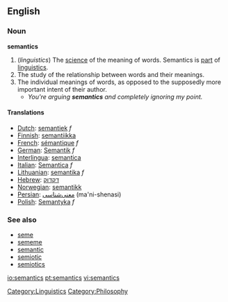 ==English==

===Noun===
'''semantics'''  <!--plural only, right? Yes-Wonderfool-->
# (''linguistics'') The [[science]] of the meaning of words. Semantics is [[part]] of [[linguistics]].
# The study of the relationship between words and their meanings.
# The individual meanings of words, as opposed to the supposedly more important intent of their author.
#* ''You're arguing '''semantics''' and completely ignoring my point.''

====Translations====
*[[Dutch]]: [[semantiek]] ''f''
*[[Finnish]]: [[semantiikka]]
*[[French]]: [[sémantique]] ''f''
*[[German]]: [[Semantik]] ''f''
*[[Interlingua]]: [[semantica]]
*[[Italian]]: [[Semantica]] ''f''
*[[Lithuanian]]: [[semantika]] ''f''
*[[Hebrew]]: [[דקדוק]]
*[[Norwegian]]: [[semantikk]]
*[[Persian]]: [[معنی‌شناسی]] (ma'ni-shenasi)
*[[Polish]]: [[Semantyka]] ''f''

===See also===
{{wikipedia}}
*[[seme]]
*[[sememe]]
*[[semantic]]
*[[semiotic]]
*[[semiotics]]

[[Category:Linguistics]]
[[Category:Philosophy]]

[[io:semantics]]
[[pt:semantics]]
[[vi:semantics]]